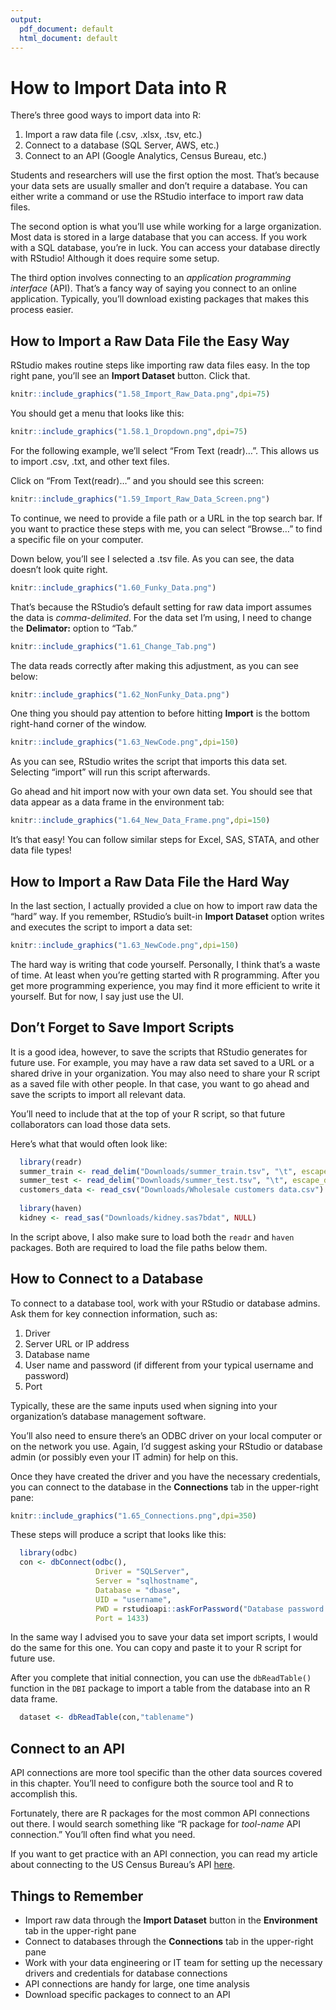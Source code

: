 ```yaml
---
output:
  pdf_document: default
  html_document: default
---
```

# How to Import Data into R {#importdata}

There's three good ways to import data into R:

1. Import a raw data file (.csv, .xlsx, .tsv, etc.)
2. Connect to a database (SQL Server, AWS, etc.)
3. Connect to an API (Google Analytics, Census Bureau, etc.)

Students and researchers will use the first option the most. That's because your data sets are usually smaller and don't require a database. You can either write a command or use the RStudio interface to import raw data files.

The second option is what you'll use while working for a large organization. Most data is stored in a large database that you can access. If you work with a SQL database, you're in luck. You can access your database directly with RStudio! Although it does require some setup.

The third option involves connecting to an *application programming interface* (API). That's a fancy way of saying you connect to an online application. Typically, you'll download existing packages that makes this process easier.

## How to Import a Raw Data File the Easy Way

RStudio makes routine steps like importing raw data files easy. In the top right pane, you'll see an **Import Dataset** button. Click that.

```r
knitr::include_graphics("1.58_Import_Raw_Data.png",dpi=75) 
```

You should get a menu that looks like this:

```r
knitr::include_graphics("1.58.1_Dropdown.png",dpi=75) 
```

For the following example, we'll select "From Text (readr)...". This allows us to import .csv, .txt, and other text files.

Click on "From Text(readr)..." and you should see this screen:

```r
knitr::include_graphics("1.59_Import_Raw_Data_Screen.png") 
```

To continue, we need to provide a file path or a URL in the top search bar. If you want to practice these steps with me, you can select "Browse..." to find a specific file on your computer.

Down below, you'll see I selected a .tsv file. As you can see, the data doesn't look quite right.

```r
knitr::include_graphics("1.60_Funky_Data.png") 
```

That's because the RStudio's default setting for raw data import assumes the data is *comma-delimited*. For the data set I'm using, I need to change the **Delimator:** option to "Tab."

```r
knitr::include_graphics("1.61_Change_Tab.png") 
```

The data reads correctly after making this adjustment, as you can see below:

```r
knitr::include_graphics("1.62_NonFunky_Data.png") 
```

One thing you should pay attention to before hitting **Import** is the bottom right-hand corner of the window.

```r
knitr::include_graphics("1.63_NewCode.png",dpi=150) 
```

As you can see, RStudio writes the script that imports this data set. Selecting "import" will run this script afterwards.

Go ahead and hit import now with your own data set. You should see that data appear as a data frame in the environment tab:

```r
knitr::include_graphics("1.64_New_Data_Frame.png",dpi=150) 
```

It's that easy! You can follow similar steps for Excel, SAS, STATA, and other data file types!

## How to Import a Raw Data File the Hard Way

In the last section, I actually provided a clue on how to import raw data the "hard" way. If you remember, RStudio's built-in **Import Dataset** option writes and executes the script to import a data set:

```r
knitr::include_graphics("1.63_NewCode.png",dpi=150) 
```

The hard way is writing that code yourself. Personally, I think that's a waste of time. At least when you're getting started with R programming. After you get more programming experience, you may find it more efficient to write it yourself. But for now, I say just use the UI.

## Don't Forget to Save Import Scripts

It is a good idea, however, to save the scripts that RStudio generates for future use. For example, you may have a raw data set saved to a URL or a shared drive in your organization. You may also need to share your R script as a saved file with other people. In that case, you want to go ahead and save the scripts to import all relevant data.

You'll need to include that at the top of your R script, so that future collaborators can load those data sets.

Here's what that would often look like:

```r
  library(readr)
  summer_train <- read_delim("Downloads/summer_train.tsv", "\t", escape_double = FALSE, trim_ws = TRUE)
  summer_test <- read_delim("Downloads/summer_test.tsv", "\t", escape_double = FALSE, trim_ws = TRUE)
  customers_data <- read_csv("Downloads/Wholesale customers data.csv")
  
  library(haven)
  kidney <- read_sas("Downloads/kidney.sas7bdat", NULL)
```

In the script above, I also make sure to load both the `readr` and `haven` packages. Both are required to load the file paths below them.

## How to Connect to a Database

To connect to a database tool, work with your RStudio or database admins. Ask them for key connection information, such as:

1. Driver
2. Server URL or IP address
3. Database name
4. User name and password (if different from your typical username and password)
5. Port

Typically, these are the same inputs used when signing into your organization's database management software.

You'll also need to ensure there's an ODBC driver on your local computer or on the network you use. Again, I'd suggest asking your RStudio or database admin (or possibly even your IT admin) for help on this.

Once they have created the driver and you have the necessary credentials, you can connect to the database in the **Connections** tab in the upper-right pane:

```r
knitr::include_graphics("1.65_Connections.png",dpi=350) 
```

These steps will produce a script that looks like this:

```r
  library(odbc)
  con <- dbConnect(odbc(),
                   Driver = "SQLServer",
                   Server = "sqlhostname",
                   Database = "dbase",
                   UID = "username",
                   PWD = rstudioapi::askForPassword("Database password:"),
                   Port = 1433)
```

In the same way I advised you to save your data set import scripts, I would do the same for this one. You can copy and paste it to your R script for future use.

After you complete that initial connection, you can use the  `dbReadTable()` function in the `DBI` package to import a table from the database into an R data frame.

```r
  dataset <- dbReadTable(con,"tablename")
```

## Connect to an API

API connections are more tool specific than the other data sources covered in this chapter. You'll need to configure both the source tool and R to accomplish this.

Fortunately, there are R packages for the most common API connections out there. I would search something like "R package for *tool-name* API connection." You'll often find what you need.

If you want to get practice with an API connection, you can read my article about connecting to the US Census Bureau's API [here](https://taylorrodgers.github.io/r-programming-examples/Ep2_Query_Census_Data.html).

## Things to Remember

* Import raw data through the **Import Dataset** button in the **Environment** tab in the upper-right pane
* Connect to databases through the **Connections** tab in the upper-right pane
* Work with your data engineering or IT team for setting up the necessary drivers and credentials for database connections
* API connections are handy for large, one time analysis
* Download specific packages to connect to an API
